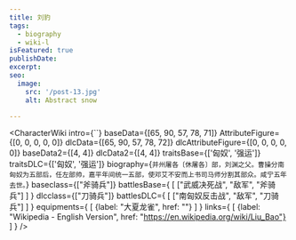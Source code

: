 ```yaml
---
title: 刘豹
tags:
  - biography
  - wiki-l
isFeatured: true
publishDate:
excerpt:
seo:
  image:
    src: '/post-13.jpg'
    alt: Abstract snow

---
```



<CharacterWiki
  intro={``}
  baseData={[65, 90, 57, 78, 71]}
  AttributeFigure={[0, 0, 0, 0, 0]}
  dlcData={[65, 90, 57, 78, 72]}
  dlcAttributeFigure={[0, 0, 0, 0, 0]}
  baseData2={[4, 4]}
  dlcData2={[4, 4]}
  traitsBase={['匈奴', '强运']}
  traitsDLC={['匈奴', '强运']}
  biography={`并州屠各〔休屠各〕部，刘渊之父。曹操分南匈奴为五部后，任左部帅，嘉平年间统一五部，使邓艾不安而上书司马师分割其部众。咸宁五年去世。`}
  baseclass={["斧骑兵"]}
  battlesBase={
    [
      ["武威决死战", "敌军", "斧骑兵"]
    ]
  }
  dlcclass={["刀骑兵"]}
  battlesDLC={
    [
      ["南匈奴反击战", "敌军", "刀骑兵"]
    ]
  }
  equipments={
    [
      {label: "大夏龙雀", href: ""}
    ]
  }
  links={
    [
      {label: "Wikipedia - English Version", href: "https://en.wikipedia.org/wiki/Liu_Bao"}
    ]
  }
/>